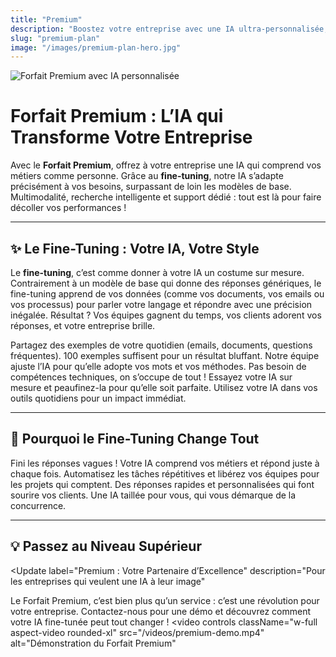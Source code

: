 ```yaml
---
title: "Premium"
description: "Boostez votre entreprise avec une IA ultra-personnalisée, multimodale et performante"
slug: "premium-plan"
image: "/images/premium-plan-hero.jpg"
---
```


<Frame caption="Une IA taillée pour vos ambitions">
  <img src="/images/premium-plan-hero.jpg" alt="Forfait Premium avec IA personnalisée" />
</Frame>

# Forfait Premium : L’IA qui Transforme Votre Entreprise

Avec le **Forfait Premium**, offrez à votre entreprise une IA qui comprend vos métiers comme personne. Grâce au **fine-tuning**, notre IA s’adapte précisément à vos besoins, surpassant de loin les modèles de base. Multimodalité, recherche intelligente et support dédié : tout est là pour faire décoller vos performances !

---

## ✨ Le Fine-Tuning : Votre IA, Votre Style

Le **fine-tuning**, c’est comme donner à votre IA un costume sur mesure. Contrairement à un modèle de base qui donne des réponses génériques, le fine-tuning apprend de vos données (comme vos documents, vos emails ou vos processus) pour parler votre langage et répondre avec une précision inégalée. Résultat ? Vos équipes gagnent du temps, vos clients adorent vos réponses, et votre entreprise brille.

<Steps>
  <Step title="Rassemblez vos données">
    Partagez des exemples de votre quotidien (emails, documents, questions fréquentes).
    <Check>100 exemples suffisent pour un résultat bluffant.</Check>
  </Step>
  <Step title="Personnalisez votre IA">
    Notre équipe ajuste l’IA pour qu’elle adopte vos mots et vos méthodes.
    <Warning>Pas besoin de compétences techniques, on s’occupe de tout !</Warning>
  </Step>
  <Step title="Testez la magie">
    Essayez votre IA sur mesure et peaufinez-la pour qu’elle soit parfaite.
  </Step>
  <Step title="Intégrez et brillez">
    Utilisez votre IA dans vos outils quotidiens pour un impact immédiat.
  </Step>
</Steps>

---

## 🚀 Pourquoi le Fine-Tuning Change Tout

<CardGroup cols={2}>
  <Card title="Réponses ultra-précises" icon="target">
    Fini les réponses vagues ! Votre IA comprend vos métiers et répond juste à chaque fois.
  </Card>
  <Card title="Gain de temps énorme" icon="clock">
    Automatisez les tâches répétitives et libérez vos équipes pour les projets qui comptent.
  </Card>
  <Card title="Clients conquis" icon="smile">
    Des réponses rapides et personnalisées qui font sourire vos clients.
  </Card>
  <Card title="Avantage concurrentiel" icon="rocket">
    Une IA taillée pour vous, qui vous démarque de la concurrence.
  </Card>
</CardGroup>

---

## 💡 Passez au Niveau Supérieur

<Update
  label="Premium : Votre Partenaire d’Excellence"
  description="Pour les entreprises qui veulent une IA à leur image"
>
  Le Forfait Premium, c’est bien plus qu’un service : c’est une révolution pour votre entreprise.
  Contactez-nous pour une démo et découvrez comment votre IA fine-tunée peut tout changer !
  <video
    controls
    className="w-full aspect-video rounded-xl"
    src="/videos/premium-demo.mp4"
    alt="Démonstration du Forfait Premium"
  ></video>
</Update>
